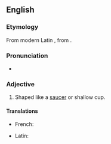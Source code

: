 ==English==

===Etymology===
From modern Latin {{m|la|acetabuliformis}}, from {{m|la|acetabulum||saucer}} {{suffix|en||form}}.

===Pronunciation===
* {{IPA|en|/æsɪˈtæbjuːlɪfɔːm/}}

===Adjective===
{{en-adj|-}}

# {{lb|en|botany}} Shaped like a [[saucer]] or shallow cup.

====Translations====
{{trans-top|shaped like a saucer}}
* French: {{t+|fr|acétabuliforme}}
{{trans-mid}}
* Latin: {{t|la|acetabuliformis}}
{{trans-bottom}}